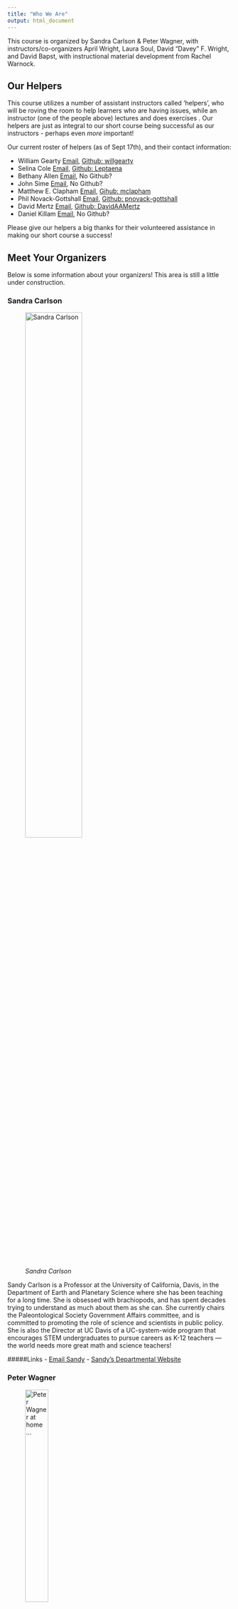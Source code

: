 ```yaml
---
title: "Who We Are"
output: html_document
---
```


This course is organized by Sandra Carlson & Peter Wagner, with instructors/co-organizers April Wright, Laura Soul, David "Davey" F. Wright, and David Bapst, with instructional material development from Rachel Warnock.

## Our Helpers

This course utilizes a number of assistant instructors called 'helpers', who will be roving the room to help learners who are having issues, while an instructor (one of the people above) lectures and does exercises . Our helpers are just as integral to our short course being successful as our instructors - perhaps even *more* important!

Our current roster of helpers (as of Sept 17th), and their contact information:

- William Gearty [Email](mailto:wgearty@unl.edu), [Github: willgearty](http://github.com/willgearty) 
- Selina Cole [Email](mailto:scole@amnh.org), [Github: Leptaena](http://github.com/Leptaena) 
- Bethany Allen [Email](mailto:eebja@leeds.ac.uk), No Github? 
- John Sime [Email](mailto:sime@sas.upenn.edu), No Github?
- Matthew E. Clapham [Email](mclapham@ucsc.edu), [Gihub: mclapham](http://github.com/mclapham)
- Phil Novack-Gottshall [Email](mailto:pnovack-gottshall@ben.edu), [Github: pnovack-gottshall](http://github.com/pnovack-gottshall) 
- David Mertz [Email](mailto:damertz@huskers.unl.edu), [Github: DavidAAMertz](http://github.com/DavidAAMertz)
- Daniel Killam [Email](daniel.e.killam@gmail.com), No Github?

Please give our helpers a big thanks for their volunteered assistance in making our short course a success!

## Meet Your Organizers

Below is some information about your organizers! This area is still a little under construction.

### Sandra Carlson

![*Sandra Carlson*](files/sandy_carlson.jpg){#id .class width=55% height=55%}

Sandy Carlson is a Professor at the University of California, Davis, in the Department of Earth and Planetary Science where she has been teaching for a long time. She is obsessed with brachiopods, and has spent decades trying to understand as much about them as she can. She currently chairs the Paleontological Society Government Affairs committee, and is committed to promoting the role of science and scientists in public policy. She is also the Director at UC Davis of a UC-system-wide program that encourages STEM undergraduates to pursue careers as K-12 teachers — the world needs more great math and science teachers!

#####Links
- [Email Sandy](mailto:sjcarlson@ucdavis.edu)
- [Sandy's Departmental Website](http://www.geology.ucdavis.edu/faculty/carlson.html)

### Peter Wagner

![*Peter Wagner at home...*](files/Peter_Took.jpg){#id .class width=35% height=35%}

Pete’s interest in phylogenetic methods stem the twin goals of deriving better phylogenetic methods for supposedly character-poor systems such as gastropod shells and finding tree-based approaches that simultaneously assess phylogeny & macroevolutionary models. Do not expect Pete to be in a good mood if the Cubs have lost, though....

#####Links

- [Email Pete](mailto:pwagner16@unl.edu)
- [Pete's Science Extras](https://sites.google.com/site/peterwagnersscienceextras/)
- [Github Profile: PeterJWagner3](https://github.com/PeterJWagner3)



### April Wright

photo

bio

#####Links

link to institutional website

github profile (@wrightaprilm)

email

### David Wright

![*This Guy Really Likes Echinoderms*](files/Davey_fossils_AMNH.jpg){#id .class width=30% height=30%}

Davey is interested in ways phylogenetic methods can be used to better understand the origin, morphologic evolution, and diversification of major lineages of echinoderms, especially crinoids. He's currently a postdoctoral researcher at the American Museum of Natural History and was previously a Peter Buck Fellow at he National Museum of Natural History (Smithsonian Institution). 

When he's not thinking about echinoderms or obsessing over phylogenies, he regales himself with natural history, birding, punk rock music, baseball, Vonnegut novels, craft beer, and NYC pizza.

#####Links
- [Email Davey](mailto:dwright@amnh.org) 
- github profile (@daveyfwright)
- [Davey's Personal Website](https://daveyfwright.wordpress.com)


### Laura Soul

![*Laura Soul*](files/laura_soul.jpg){#id .class width=25% height=25%}

Laura is interested in understanding the behaviour of phylogenetic methods when applied to the fossil record, and how pcms can be applied to understand drivers of tetrapod evolution, particularly Sauropterygian marine reptiles.

#####Links
- [Github Profile: laurasoul](https://github.com/laurasoul)
- email 
- link to institutional website

### David Bapst

![*David Bapst in 2012*](files/dwbapst_in_2012.png){#id .class width=40% height=40%}

David Bapst is an assistant instructional professor at Texas A&M University, where he teaches both on-ground and online classes involve teaching how to do data analysis in R to geoscientists. He is also a certified Software Carpentry instructor and regularly co-organizes and instructs Software Carpentry workshops at TAMU. His research usually involves phylogenies, R, graptolites, and a deep desire to prove that sampled ancestors are real, and you really can talk about them. Really!

Dave has a nice department photo taken recently but it's not online yet, and he doesn't like the current one. So instead you get the standard seven year old picture of him as a graduate student with some graptolites in a petri dish. Its been a long time since Dave dissolved graptolites out of a limestone though... too long...

You can contact Dave by email at his [gmail](mailto:dwbapst@gmail.com) or his [institutional email account at A&M](mailto:dwbapst@tamu.edu).

#####Links

- [Github Profile: dwbapst](https://github.com/dwbapst)
- [Dave's Faculty Page at Texas A&M University](https://geogeo.tamu.edu/people/faculty/bapstdavidwilliam)
- [David's Palaeocast Interview about Graptolites](http://www.palaeocast.com/episode-71-graptolites/) *(The interviewer is fellow organizer, Laura Soul!)*

### Rachel Warnock

photo

bio

link to institutional profile

github profile (@rachelwarnock)

email 
